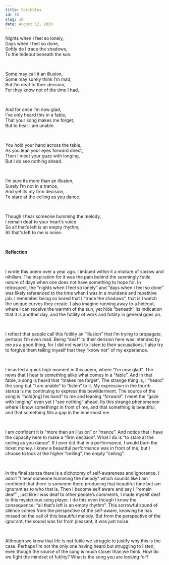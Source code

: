---
title: Scribbles
id: 10
slug: 10
date: August 12, 2020
---

Nights when I feel so lonely,<br/>
Days when I feel so done,<br/>
Softly do I trace the shadows,<br/>
To the hideout beneath the sun.

<br />

Some may call it an illusion,<br/>
Some may surely think I’m mad,<br/>
But I’m deaf to their derision,<br/>
For they know not of the time I had.

<br />

And for once I’m now glad,<br/>
I’ve only heard this in a fable,<br/>
That your song makes me forget,<br/>
But to hear I am unable.

<br />

You hold your hand across the table,<br/>
As you lean your eyes forward direct,<br/>
Then I meet your gaze with longing,<br/>
But I do see nothing ahead.

<br />

I’m sure its more than an illusion,<br/>
Surely I’m not in a trance,<br/>
And yet its my firm decision,<br/>
To stare at the ceiling as you dance.

<br />

Though I hear someone humming the melody,<br/>
I remain deaf to your heart’s voice<br/>
So all that’s left is an empty rhythm,<br/>
All that’s left to me is noise.

<br />

**Reflection**

<br />

I wrote this poem over a year ago. I imbued within it a mixture of sorrow and nihilism. The inspiration for it was the pain behind the seemingly futile nature of days when one does not have something to hope for. In retrospect, the “nights when I feel so lonely” and “days when I feel so done” was likely referenced to the time when I was in a mundane and repetitive job. I remember being so bored that I “trace the shadows”, that is I watch the unique curves they create. I also imagine running away to a hideout, where I can receive the warmth of the sun, yet hide “beneath” its indication that it is another day, and the futility of work and futility in general goes on.

<br />

I reflect that people call this futility an “illusion” that I’m trying to propagate, perhaps I’m even mad. Being “deaf” to their derision here was intended by me as a good thing, for I did not want to listen to their accusations. I also try to forgive them telling myself that they “know not” of my experience.

<br />

I inserted a quick high moment in this poem, where “I’m now glad”. The news that I hear is something alike what comes in a “fable”. And in that fable, a song is heard that “makes me forget”. The strange thing is, I “heard” the song but “I am unable” to “listen” to it. My expression in the fourth stanza is me continuing to express this bewilderment. The source of the song is “hold[ing] his hand” to me and leaning “forward”. I meet the “gaze with longing” even yet I “see nothing” ahead. Its this strange phenomenon where I know somethings in front of me, and that something is beautiful, and that something fills a gap in the innermost me.

<br />

I am confident it is “more than an illusion” or “trance”. And notice that I have the capacity here to make a “firm decision”. What I do is “to stare at the ceiling as you dance”. If I ever did that in a performance, I would burn the ticket money. I knew a beautiful performance was in front of me, but I choose to look at the higher “ceiling”, the empty “ceiling”.

<br />

In the final stanza there is a dichotomy of self-awareness and ignorance. I admit “I hear someone humming the melody” which sounds like I am confident that there is someone there producing that beautiful tune but am ignorant as to who that is. Then I become self aware and say I “remain deaf” , just like I was deaf to other people’s comments, I made myself deaf to this mysterious song player. I do this even though I know the consequence: “all that’s left is an empty rhythm”. This sorrowful sound of silence comes from the perspective of the self-aware, knowing he has missed on the call of this beautiful melody. But from the perspective of the ignorant, the sound was far from pleasant, it was just noise.

<br />

Although we know that life is not futile we struggle to justify why this is the case. Perhaps I’m not the only one having heard but struggling to listen, even though the source of the song is much closer than we think. How do we fight the mindset of futility? What is the song you are looking for?
